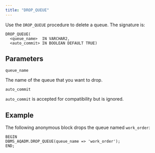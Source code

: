 ```yaml
---
title: "DROP_QUEUE"
---
```


Use the `DROP_QUEUE` procedure to delete a queue. The signature is:

```text
DROP_QUEUE(
  <queue_name>  IN VARCHAR2,
  <auto_commit> IN BOOLEAN DEFAULT TRUE)
```

## Parameters

`queue_name`

 The name of the queue that you want to drop.

`auto_commit`

 `auto_commit` is accepted for compatibility but is ignored.

## Example

The following anonymous block drops the queue named `work_order`:

```text
BEGIN
DBMS_AQADM.DROP_QUEUE(queue_name => 'work_order');
END;
```

